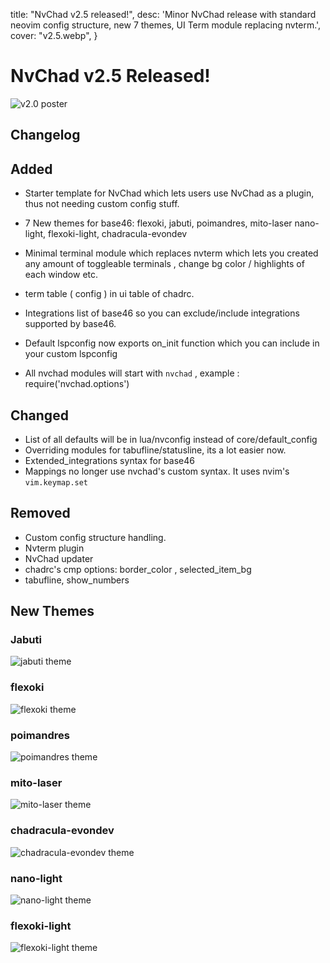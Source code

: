   title: "NvChad v2.5 released!",
  desc: 'Minor NvChad release with standard neovim config structure, new 7 themes, UI Term module replacing nvterm.',
  cover: "v2.5.webp",
}

# NvChad v2.5 Released!

![v2.0 poster](/news/v2.5.webp)

## Changelog

## Added

- Starter template for NvChad which lets users use NvChad as a plugin, thus not needing custom config stuff.

- 7 New themes for base46: 
    flexoki,
    jabuti,
    poimandres,
    mito-laser
    nano-light, 
    flexoki-light, 
    chadracula-evondev

- Minimal terminal module which replaces nvterm which lets you created any amount of toggleable terminals , change bg color / highlights of each window etc.

- term table ( config ) in ui table of chadrc.
- Integrations list of base46 so you can exclude/include integrations supported by base46.
- Default lspconfig now exports on_init function which you can include in your custom lspconfig
- All nvchad modules will start with `nvchad` , example : require('nvchad.options')

## Changed 

- List of all defaults will be in lua/nvconfig instead of core/default_config
- Overriding modules for tabufline/statusline, its a lot easier now.
- Extended_integrations syntax for base46
- Mappings no longer use nvchad's custom syntax. It uses nvim's `vim.keymap.set`

## Removed
- Custom config structure handling.
- Nvterm plugin
- NvChad updater
- chadrc's cmp options: border_color , selected_item_bg
- tabufline, show_numbers

## New Themes

### Jabuti
![jabuti theme](/themes/jabuti.webp)

### flexoki
![flexoki theme](/themes/flexoki.webp)

### poimandres
![poimandres theme](/themes/poimandres.webp)

### mito-laser
![mito-laser theme](/themes/mito-laser.webp)

### chadracula-evondev
![chadracula-evondev theme](/themes/chadracula-evondev.webp)

### nano-light
![nano-light theme](/themes/nano-light.webp)

### flexoki-light
![flexoki-light theme](/themes/flexoki-light.webp)
